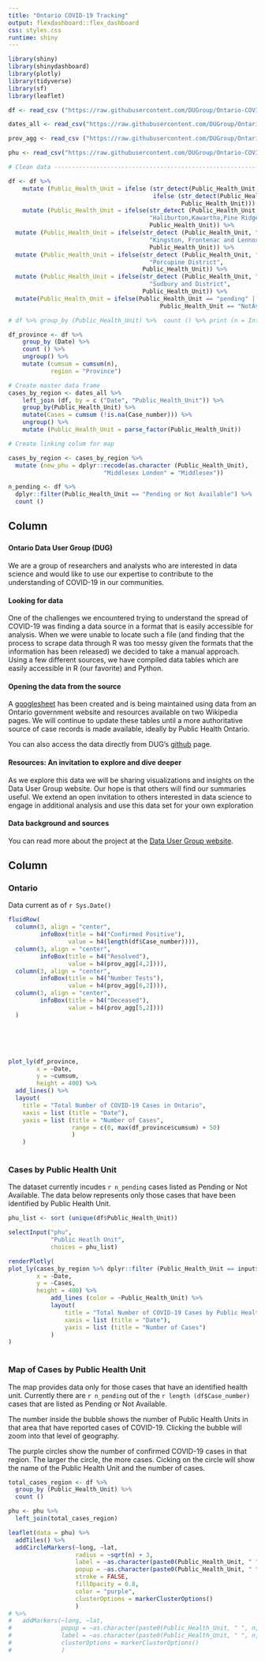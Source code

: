 ```yaml
---
title: "Ontario COVID-19 Tracking"
output: flexdashboard::flex_dashboard
css: styles.css
runtime: shiny
---
```

```r
library(shiny)
library(shinydashboard)
library(plotly)
library(tidyverse)
library(sf)
library(leaflet)

df <- read_csv ("https://raw.githubusercontent.com/DUGroup/Ontario-COVID-19-Research/master/Data/ontario_corona_cases.csv")

dates_all <- read_csv("https://raw.githubusercontent.com/DUGroup/Ontario-COVID-19-Research/master/Data/dates_all.csv") 

prov_agg <- read_csv ("https://raw.githubusercontent.com/DUGroup/Ontario-COVID-19-Research/master/Data/provincial_aggregrate.csv")

phu <- read_csv("https://raw.githubusercontent.com/DUGroup/Ontario-COVID-19-Research/master/Data/phu_lat_long.csv")

# Clean data --------------------------------------------------------------

df <- df %>% 
    mutate (Public_Health_Unit = ifelse (str_detect(Public_Health_Unit, "RichmondHill"), "York",
                                         ifelse (str_detect(Public_Health_Unit, "Newmarket"), "York",
                                                 Public_Health_Unit))) %>% 
    mutate (Public_Health_Unit = ifelse(str_detect (Public_Health_Unit, "Haliburton"),
                                        "Haliburton,Kawartha,Pine Ridge",
                                        Public_Health_Unit)) %>% 
  mutate (Public_Health_Unit = ifelse(str_detect (Public_Health_Unit, "Kingston"),
                                        "Kingston, Frontenac and Lennox & Addington",
                                        Public_Health_Unit)) %>% 
  mutate (Public_Health_Unit = ifelse(str_detect (Public_Health_Unit, "Porcupine"),
                                        "Porcupine District",
                                      Public_Health_Unit)) %>% 
  mutate (Public_Health_Unit = ifelse(str_detect (Public_Health_Unit, "Sudbury"),
                                        "Sudbury and District",
                                      Public_Health_Unit)) %>%
  mutate(Public_Health_Unit = ifelse(Public_Health_Unit == "pending" |
                                           Public_Health_Unit == "NotAvailable", "Pending or Not Available", Public_Health_Unit))

# df %>% group_by (Public_Health_Unit) %>%  count () %>% print (n = Inf)

df_province <- df %>% 
    group_by (Date) %>% 
    count () %>% 
    ungroup() %>% 
    mutate (cumsum = cumsum(n),
            region = "Province") 

# Create master data frame
cases_by_region <- dates_all %>% 
    left_join (df, by = c ("Date", "Public_Health_Unit")) %>% 
    group_by(Public_Health_Unit) %>% 
    mutate(Cases = cumsum (!is.na(Case_number))) %>% 
    ungroup() %>% 
    mutate (Public_Health_Unit = parse_factor(Public_Health_Unit))

# Create linking colum for map

cases_by_region <- cases_by_region %>% 
  mutate (new_phu = dplyr::recode(as.character (Public_Health_Unit), 
                           "Middlesex London" = "Middlesex"))

n_pending <- df %>% 
  dplyr::filter(Public_Health_Unit == "Pending or Not Available") %>% 
  count ()


```


    
Column {data-width=200}
-------------------------------------
    
### 

#### Ontario Data User Group (DUG)

We are a group of researchers and analysts who are interested in data science and would like to use our expertise to contribute to the understanding of COVID-19 in our communities.

#### Looking for data

One of the challenges we encountered trying to understand the spread of COVID-19 was finding a data source in a format that is easily accessible for analysis. When we were unable to locate such a file (and finding that the process to scrape data through R was too messy given the formats that the information has been released) we decided to take a manual approach. Using a few different sources, we have compiled data tables which are easily accessible in R (our favorite) and Python.

#### Opening the data from the source
A [googlesheet](https://docs.google.com/spreadsheets/d/1Y3_qYkTJK6Vnhw3RCOhOiwafm4-PQxd5l0Hxk4x1ZxE/edit#gid=1483529771) has been created and is being maintained using data from an Ontario government website and resources available on two Wikipedia pages. We will continue to update these tables until a more authoritative source of case records is made available, ideally by Public Health Ontario.

You can also access the data directly from DUG's [github](https://raw.githubusercontent.com/DUGroup/Ontario-COVID-19-Research/master/Data/ontario_corona_cases.csv) page.   

#### Resources: An invitation to explore and dive deeper

As we explore this data we will be sharing visualizations and insights on the Data User Group website. Our hope is that others will find our summaries useful. We extend an open invitation to others interested in data science to engage in additional analysis and use this data set for your own exploration

#### Data background and sources

You can read more about the project at the [Data User Group website](https://dugroup.ca/2020/03/19/covid19-understanding-ontario/).  


Column {.tabset} 
-------------------------------------

### Ontario

Data current as of `r Sys.Date()`

```r

fluidRow(
  column(3, align = "center",
         infoBox(title = h4("Confirmed Positive"),
                 value = h4(length(df$Case_number)))),
  column(3, align = "center",
         infoBox(title = h4("Resolved"), 
                 value = h4(prov_agg[4,2]))),
  column(3, align = "center",
         infoBox(title = h4("Number Tests"), 
                 value = h4(prov_agg[6,2]))),
  column(3, align = "center",
         infoBox(title = h4("Deceased"), 
                 value = h4(prov_agg[5,2])))
  )


```
<br>
<br>
<br>

```r
plot_ly(df_province, 
        x = ~Date, 
        y = ~cumsum,
        height = 400) %>% 
  add_lines() %>% 
  layout(
    title = "Total Number of COVID-19 Cases in Ontario",
    xaxis = list (title = "Date"),
    yaxis = list (title = "Number of Cases",
                  range = c(0, max(df_province$cumsum) + 50)
                  )
    )
    

```   
 

### Cases by Public Health Unit

The dataset currently incudes `r n_pending` cases listed as Pending or Not Available. The data below represents only those cases that have been identified by Public Health Unit. 

```r

phu_list <- sort (unique(df$Public_Health_Unit))

selectInput("phu", 
            "Public Heatlh Unit",
            choices = phu_list)

```


    
```r

renderPlotly(
plot_ly(cases_by_region %>% dplyr::filter (Public_Health_Unit == input$phu), 
        x = ~Date, 
        y = ~Cases,
        height = 400) %>% 
            add_lines (color = ~Public_Health_Unit) %>% 
            layout(
                title = "Total Number of COVID-19 Cases by Public Health Unit",
                xaxis = list (title = "Date"),
                yaxis = list (title = "Number of Cases")
            )
)
    
```

### Map of Cases by Public Health Unit

The map provides data only for those cases that have an identified health unit. Currently there are `r n_pending` out of the `r length (df$Case_number)` cases that are listed as Pending or Not Available. 

The number inside the bubble shows the number of Public Health Units in that area that have reported cases of COVID-19. Clicking the bubble will zoom into that level of geography. 

The purple circles show the number of confirmed COVID-19 cases in that region. The larger the circle, the more cases. Cicking on the circle will show the name of the Public Health Unit and the number of cases. 

```r

total_cases_region <- df %>% 
  group_by (Public_Health_Unit) %>% 
  count ()

phu <- phu %>% 
  left_join(total_cases_region)

leaflet(data = phu) %>%
  addTiles() %>%  
  addCircleMarkers(~long, ~lat, 
                   radius = ~sqrt(n) + 3,
                   label = ~as.character(paste0(Public_Health_Unit, " ", n, " cases")),
                   popup = ~as.character(paste0(Public_Health_Unit, " ", n, " cases")), 
                   stroke = FALSE, 
                   fillOpacity = 0.8,
                   color = "purple",
                   clusterOptions = markerClusterOptions()
                   ) 
# %>% 
#   addMarkers(~long, ~lat, 
#              popup = ~as.character(paste0(Public_Health_Unit, " ", n, " cases")) , 
#              label = ~as.character(paste0(Public_Health_Unit, " ", n, " cases")),
#              clusterOptions = markerClusterOptions()
#              ) 

```

